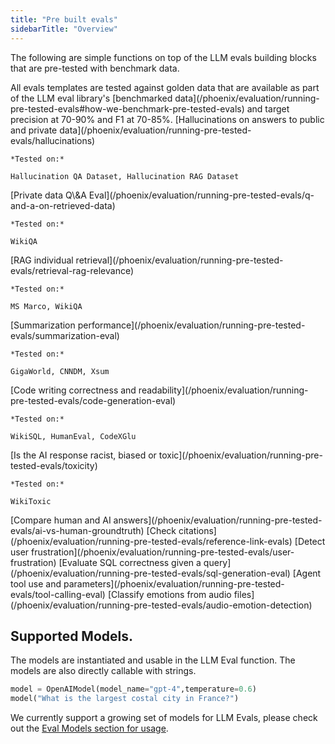 ```yaml
---
title: "Pre built evals"
sidebarTitle: "Overview"
---
```


The following are simple functions on top of the LLM evals building blocks that are pre-tested with benchmark data.

<Info>
All evals templates are tested against golden data that are available as part of the LLM eval library's [benchmarked data](/phoenix/evaluation/running-pre-tested-evals#how-we-benchmark-pre-tested-evals) and target precision at 70-90% and F1 at 70-85%.

</Info>

<Columns cols={3}>
  <Card title="Hallucination Eval">
    [Hallucinations on answers to public and private data](/phoenix/evaluation/running-pre-tested-evals/hallucinations)

    *Tested on:*

    Hallucination QA Dataset, Hallucination RAG Dataset
  </Card>
  <Card title="Q&A Eval">
    [Private data Q\&A Eval](/phoenix/evaluation/running-pre-tested-evals/q-and-a-on-retrieved-data)

    *Tested on:*

    WikiQA
  </Card>
  <Card title="Retrieval Eval">
    [RAG individual retrieval](/phoenix/evaluation/running-pre-tested-evals/retrieval-rag-relevance)

    *Tested on:*

    MS Marco, WikiQA
  </Card>
    <Card title="Summarization Eval">
    [Summarization performance](/phoenix/evaluation/running-pre-tested-evals/summarization-eval)

    *Tested on:*

    GigaWorld, CNNDM, Xsum
  </Card>
  <Card title="Code Generation Eval">
    [Code writing correctness and readability](/phoenix/evaluation/running-pre-tested-evals/code-generation-eval)

    *Tested on:*

    WikiSQL, HumanEval, CodeXGlu
  </Card>
  <Card title="Toxicity Eval">
    [Is the AI response racist, biased or toxic](/phoenix/evaluation/running-pre-tested-evals/toxicity)

    *Tested on:*

    WikiToxic
  </Card>
    <Card title="AI vs. Human">
    [Compare human and AI answers](/phoenix/evaluation/running-pre-tested-evals/ai-vs-human-groundtruth)
  </Card>
  <Card title="Reference Link">
    [Check citations](/phoenix/evaluation/running-pre-tested-evals/reference-link-evals)
  </Card>
  <Card title="User Frustration">
    [Detect user frustration](/phoenix/evaluation/running-pre-tested-evals/user-frustration)
  </Card>
    <Card title="SQL Generation">
    [Evaluate SQL correctness given a query](/phoenix/evaluation/running-pre-tested-evals/sql-generation-eval)
  </Card>
  <Card title="Agent Function Calling">
    [Agent tool use and parameters](/phoenix/evaluation/running-pre-tested-evals/tool-calling-eval)
  </Card>
  <Card title="Audio Emotion">
    [Classify emotions from audio files](/phoenix/evaluation/running-pre-tested-evals/audio-emotion-detection)
  </Card>
</Columns>

## Supported Models.

The models are instantiated and usable in the LLM Eval function. The models are also directly callable with strings.

```python
model = OpenAIModel(model_name="gpt-4",temperature=0.6)
model("What is the largest costal city in France?")
```

We currently support a growing set of models for LLM Evals, please check out the [Eval Models section for usage](/phoenix/evaluation/legacy/how-to-evals/evaluation-models).



